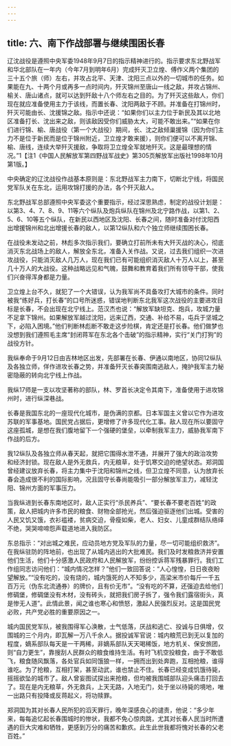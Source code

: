 ```yaml
---
---
---
```

title: 六、南下作战部署与继续围困长春
---




辽沈战役是遵照中央军委1948年9月7日的指示精神进行的。指示要求东北野战军和华北部队在一年内（今年7月到明年6月）完成歼灭卫立煌、傅作义两个集团的三十五个旅（师）左右，并攻占北平、天津、沈阳三点以外的一切城市的任务。如果能在九、十两个月或再多一点时间内，歼灭锦州至唐山一线之敌，并攻占锦州、榆关、唐山诸点，就可以达到歼敌十八个师左右之目的。为了歼灭这些敌人，你们现在就应准备使用主力于该线，而置长春、沈阳两敌于不顾。并准备在打锦州时，歼灭可能由长、沈援锦之敌。指示中还说：“如果你们以主力位于新民及其以北地区准备打长、沈出来之敌，则该敌因受你们威胁太大，可能不敢出来。”“如果在你们进行锦、榆、唐战役（第一个大战役）期间，长、沈之敌倾巢援锦（因为你们主力不是位于新民而是位于锦州附近，卫立煌才敢来援），则你们便可以不离开锦、榆、唐线，连续大举歼灭援敌，争取将卫立煌全军就地歼灭。这是最理想的情况。”1【注1《中国人民解放军第四野战军战史》第305页解放军出版社1998年10月第1版。】

中央确定的辽沈战役作战基本原则是：东北野战军主力南下，切断北宁线，将国民党军队关在东北，运用攻锦打援的办法，各个歼灭敌人。

东北野战军总部遵照中央军委这个重要指示，经过深思熟虑，制定的战役计划是：以第3、4、7、8、9、11等六个纵队及炮兵纵队在锦州及北宁路作战，以第1、2、5、6、10等五个纵队，在新民以西地区及沈阳、长春之间，随时准备对付沈阳西出增援锦州和北出增援长春的敌人，以第12纵队和六个独立师继续围困长春。

在战役未发动之前，林彪多次指示我们，要确立打前所未有大歼灭战的决心，彻底消灭东北战场上的敌人，解放全东北，准备入关作战。又说，过去我们组织一次进攻战役，只能消灭敌人几万人，现在我们已有可能组织消灭敌人十万人以上，甚至几十万人的大战役。这种战略远见和气魄，鼓舞和教育着我们所有领导干部，使我们兴奋得浑身都是力量。

卫立煌上台不久，就犯了一个大错误，认为我军尚不具备攻打大城市的条件。同时被我“练好兵，打长春”的口号所迷惑，错误地判断东北我军这次战役的主要进攻目标是长春，不会出现在北宁线上。范汉杰也说：“解放军缺坦克、炮兵，攻城力量不足拿下锦州。如果解放军越过沈阳，远来辽西，交通、补给不易，屯兵于坚城之下，必陷入困境。”他们判断林彪断不敢走这步险棋，肯定还是打长春。他们做梦也没想到我们遵照毛主席“封闭蒋军在东北各个击破”的指示精神，实行“关门打狗”的战役方针。

我纵奉命于9月12日由吉林地区出发，先部署在长春、伊通以南地区，协同12纵队及各独立师，佯作进攻长春之势，并准备歼灭长春突围南逃敌人，掩护我军主力秘密隐蔽的转向北宁线上作战。

我纵17师是一支以攻坚著称的部队，林、罗首长决定令其南下，准备使用于进攻锦州时，进行纵深巷战。

长春是我国东北的一座现代化城市，是伪满的京都。日本军国主义曾以它作为进攻苏联的军事基地。国民党占据后，更增修了许多现代化工事。敌人现在所以要固守这座孤城，是想在我们腹地留下一个强硬的堡垒，以牵制我军主力，威胁我军南下作战的后方。

我12纵队及各独立师从春天起，就把它围得水泄不通，并展开了强大的政治攻势和经济封锁。现在敌人是外无救兵，内无粮草，处于饥寒交迫的绝望状态。郑洞国曾经建议放弃长春，将主力集中于沈阳和锦州之线，但卫立煌不同意，认为放弃长春会造成很不利的国际影响，况且固守长春尚能吸引一部分解放军主力，减轻沈阳、锦州方面的军事压力。

当我纵进到长春东南地区时，敌人正实行“杀民养兵”、“要长春不要老百姓”的政策，敌人把城内许多市民的粮食、财物全部抢光，然后强迫驱逐他们出城。受害的人民又饥又饿，衣衫褴褛，贫病交迫，骨瘦如柴，老人、妇女、儿童成群结队络绎不绝，哭哭啼啼怨声载道地进入我防区。

东总指示：“对出城之难民，应动员地方党及军队的力量，尽一切可能组织救济”。在我纵驻防的阵地前，也出现了从城内逃出的大批难民。我们及时发粮救济并安置他们生活，他们十分感激人民政府和人民解放军，纷纷控诉蒋军残暴罪行。我们工作组同志访问他们：“城内情况怎样？”他们一致回答说：“人心惶惶，日日夜夜盼望解放。”“没有吃的，没有烧的，城内饿死的人不知多少，高梁米市价每斤一千五百万元（伪东北流通券）的牌价，且有价无市”。“没有吃的不算，还强迫去给他们修碉堡，修碉堡没有木材，没有砖头，就把我们房子拆了，强令我们露宿街头，真是惨无人道”。此情此景，闻之谁也寒心和愤怒，激起人民强烈反对。这是国民党必败，共产党必胜的重要原因之一。

城内国民党军队，被我围得军心涣散，士气低落，厌战和逃亡、投诚与日俱增，仅围城的三个月内，即瓦解一万八千余人。据投诚军官说：城内粮荒已到无以复加的程度，嫡系部队每天是一干两稀，非嫡系部队天天喝稀饭，地方机关、保安旅团，则“自力更生”，靠搜刮人民群众的粮食维持生活。有时飞机空投粮食，由于不敢低飞，粮食随风飘落，各处官兵如同饿狼一样，一拥而出到处奔跑，互相抢粮，谁得谁吃。为了抢粮，互相打架，甚至动武，谁也禁止不住。长春已经变成饥饿待毙，摇摇欲坠的城市了。敌人曾妄图试探出来抢粮，但均被我围城部队迎头痛击打回去了。现在是内无粮草，外无救兵，上天无路，入地无门，处于坐以待毙的境地，唯一出路只有投降或反蒋起义，将功赎罪。

郑洞国为其对长春人民所犯的滔天罪行，晚年深感良心的谴责，他说：“多少年来，每每追忆起长春围城时的惨状，我都不免心惊肉跳，尤其对长春人民当时所遭遇的巨大灾难和牺牲，更感到万分的痛苦和歉疚。此生此世我都将愧对长春的父老百姓。”